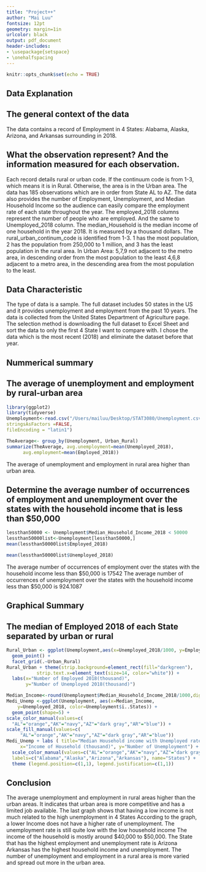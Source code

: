 ```yaml
---
title: "Project++" 
author: "Mai Luu"
fontsize: 12pt
geometry: margin=1in
urlcolor: black
output: pdf_document
header-includes:
- \usepackage{setspace}
- \onehalfspacing
---
```


```r
knitr::opts_chunk$set(echo = TRUE)
```


## Data Explanation
## The general context of the data

The data contains a record of Employment in 4 States: Alabama, Alaska, Arizona, and Arkansas surrounding in 2018. 

## What the observation represent? And the information measured for each observation.

Each record details rural or urban code. If the continuum code is from 1-3, which means it is in Rural. Otherwise, the area is in the Urban area. The data has 185 observations which are in order from State AL to AZ. The data also provides the number of Employment, Unemployment, and Median Household Income so the audience can easily compare the employment rate of each state throughout the year. The employed_2018 columns represent the number of people who are employed. And the same to Unemployed_2018 column. The median_Household is the median income of one household in the year 2018. It is measured by a thousand dollars. The rural_urban_continum_code is identified from 1-3. 1 has the most population, 2 has the population from 250,000 to 1 million, and 3 has the least population in the rural area. In Urban Area: 5,7,9 not adjacent to the metro area, in descending order from the most population to the least 4,6,8 adjacent to a metro area, in the descending area from the most population to the least. 

## Data Characteristic

The type of data is a sample. The full dataset includes 50 states in the US and it provides unemployment and employment from the past 10 years. The data is collected from the United States Department of Agriculture page. The selection method is downloading the full dataset to Excel Sheet and sort the data to only the first 4 State I want to compare with. I chose the data which is the most recent (2018) and eliminate the dataset before that year.  

## Nummerical summary
## The average of unemployment and employment by rural-urban area

```r
library(ggplot2)
library(tidyverse)
Unemployment<-read.csv("/Users/mailuu/Desktop/STAT3080/Unemployment.csv", header=TRUE,
stringsAsFactors =FALSE,
fileEncoding = "latin1") 

TheAverage<- group_by(Unemployment, Urban_Rural)
summarize(TheAverage, avg.unemployment=mean(Unemployed_2018),
      avg.employment=mean(Employed_2018))

```

The average of unemployment and employment in rural area higher than urban area.

## Determine the average number of occurrences of employment and unemployment over the states with the household income that is less than $50,000

```r

lessthan50000 <- Unemployment$Median_Household_Income_2018 < 50000
lessthan50000list<-Unemployment[lessthan50000,]
mean(lessthan50000list$Employed_2018)

mean(lessthan50000list$Unemployed_2018)

```

The average number of occurrences of employment over the states with the household income less than $50,000 is 17542 The average number of occurrences of unemployment over the states with the household income less than $50,000 is 924.1087

## Graphical Summary
## The median of Employed 2018 of each State separated by urban or rural

```r

Rural_Urban <- ggplot(Unemployment,aes(x=Unemployed_2018/1000, y=Employed_2018/1000)) +
  geom_point() +
  facet_grid(.~Urban_Rural)
Rural_Urban + theme(strip.background=element_rect(fill="darkgreen"),
           strip.text.x=element_text(size=14, color="white")) +
  labs(x="Number of Employed 2018(thousand)",
       y="Number of Unemployed 2018(thousand)")
```


```r
Median_Income<-round(Unemployment$Median_Household_Income_2018/1000,digits=0)
Medi_Unemp <-ggplot(Unemployment, aes(x=Median_Income,
    y=Unemployed_2018, color=Unemployment$ï..States)) +
  geom_point(shape=5) +
scale_color_manual(values=c(
  "AL"="orange","AK"="navy","AZ"="dark gray","AR"="blue")) +
scale_fill_manual(values=c(
     "AL"="orange","AK"="navy","AZ"="dark gray","AR"="blue"))
Medi_Unemp + labs ( title="Median Household income with Unemployed rate 2018",
     x="Income of Household (thousand)", y="Number of Unemployment") +
  scale_color_manual(values=c("AL"="orange","AK"="navy","AZ"="dark gray","AR"="blue"),
  labels=c("Alabama","Alaska","Arizona","Arkansas"), name="States") +
  theme (legend.position=c(1,1), legend.justification=c(1,1))

```

## Conclusion

  The average unemployment and employment in rural areas higher than the urban areas. It indicates that urban area is more competitive and has a limited job available. The last graph shows that having a low income is not much related to the high unemployment in 4 States According to the graph, a lower Income does not have a higher rate of unemployment. The unemployment rate is still quite low with the low household income The income of the household is mostly around $40,000 to $50,000. The State that has the highest employment and unemployment rate is Arizona Arkansas has the highest household income and unemployment. The number of unemployment and employment in a rural area is more varied and spread out more in the urban area.
